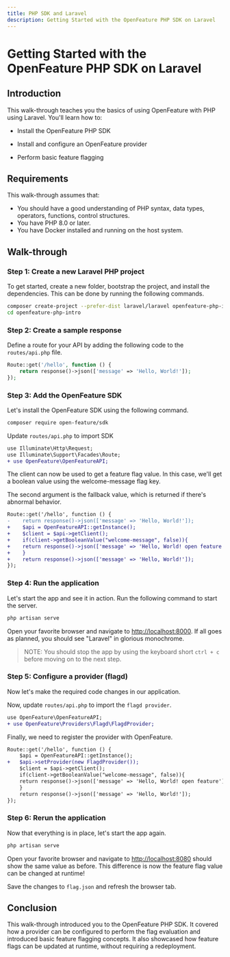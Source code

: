 ---
title: PHP SDK and Laravel
description: Getting Started with the OpenFeature PHP SDK on Laravel
---


# Getting Started with the OpenFeature PHP SDK on Laravel

## Introduction

This walk-through teaches you the basics of using OpenFeature with PHP using Laravel.
You'll learn how to:

- Install the OpenFeature PHP SDK

- Install and configure an OpenFeature provider

- Perform basic feature flagging

## Requirements

This walk-through assumes that:

- You should have a good understanding of PHP syntax, data types, operators, functions, control structures.
- You have PHP 8.0 or later.
- You have Docker installed and running on the host system.

## Walk-through

### Step 1: Create a new Laravel PHP project

To get started, create a new folder, bootstrap the project, and install the dependencies.
This can be done by running the following commands.

```sh
composer create-project --prefer-dist laravel/laravel openfeature-php-intro
cd openfeature-php-intro
```

### Step 2: Create a sample response

Define a route for your API by adding the following code to the `routes/api.php` file.

```php
Route::get('/hello', function () {
    return response()->json(['message' => 'Hello, World!']);
});
```
### Step 3: Add the OpenFeature SDK

Let's install the OpenFeature SDK using the following command.

```sh
composer require open-feature/sdk
```

Update `routes/api.php` to import SDK

```diff
use Illuminate\Http\Request;
use Illuminate\Support\Facades\Route;
+ use OpenFeature\OpenFeatureAPI;
```

The client can now be used to get a feature flag value. In this case, we'll get a boolean value using the welcome-message flag key.

The second argument is the fallback value, which is returned if there's abnormal behavior.

```diff
Route::get('/hello', function () {
-    return response()->json(['message' => 'Hello, World!']);
+    $api = OpenFeatureAPI::getInstance();
+    $client = $api->getClient();
+    if(client->getBooleanValue("welcome-message", false)){
+    return response()->json(['message' => 'Hello, World! open feature']);
+    }
+    return response()->json(['message' => 'Hello, World!']);
});
```
### Step 4: Run the application

Let's start the app and see it in action.
Run the following command to start the server.

```sh
php artisan serve
```

Open your favorite browser and navigate to [http://localhost:8000](http://localhost:8000).
If all goes as planned, you should see "Laravel" in glorious monochrome.

<WhyDefaultContent />

> NOTE: You should stop the app by using the keyboard short `ctrl + c` before moving on to the next step.

### Step 5: Configure a provider (flagd)

<FlagdContent />

Now let's make the required code changes in our application.


Now, update `routes/api.php` to import the `flagd provider`.

```diff
use OpenFeature\OpenFeatureAPI;
+ use OpenFeature\Providers\Flagd\FlagdProvider;
```

Finally, we need to register the provider with OpenFeature.

```diff
Route::get('/hello', function () {
    $api = OpenFeatureAPI::getInstance();
+   $api->setProvider(new FlagdProvider());
    $client = $api->getClient();
    if(client->getBooleanValue("welcome-message", false)){
    return response()->json(['message' => 'Hello, World! open feature']);
    }
    return response()->json(['message' => 'Hello, World!']);
});
```
### Step 6: Rerun the application

Now that everything is in place, let's start the app again.

```sh
php artisan serve
```

Open your favorite browser and navigate to [http://localhost:8080](http://localhost:8080) should show the same value as before.
This difference is now the feature flag value can be changed at runtime!

<FlagdChangeContent />

Save the changes to `flag.json` and refresh the browser tab.

## Conclusion

This walk-through introduced you to the OpenFeature PHP SDK.
It covered how a provider can be configured to perform the flag evaluation and introduced basic feature flagging concepts.
It also showcased how feature flags can be updated at runtime, without requiring a redeployment.